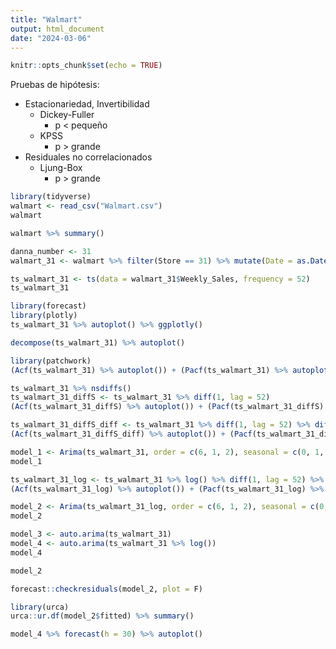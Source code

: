 ```yaml
---
title: "Walmart"
output: html_document
date: "2024-03-06"
---
```


```r
knitr::opts_chunk$set(echo = TRUE)
```

Pruebas de hipótesis:

+ Estacionariedad, Invertibilidad
  - Dickey-Fuller
    - p < pequeño
  - KPSS
    - p > grande
+ Residuales no correlacionados
  - Ljung-Box
    - p > grande

```r
library(tidyverse)
walmart <- read_csv("Walmart.csv")
walmart
```

```r
walmart %>% summary()
```

```r
danna_number <- 31
walmart_31 <- walmart %>% filter(Store == 31) %>% mutate(Date = as.Date(Date,  format = "%d-%m-%Y"))
```

```r
ts_walmart_31 <- ts(data = walmart_31$Weekly_Sales, frequency = 52)
ts_walmart_31
```
```r
library(forecast)
library(plotly)
ts_walmart_31 %>% autoplot() %>% ggplotly()
```

```r
decompose(ts_walmart_31) %>% autoplot()
```

```r
library(patchwork)
(Acf(ts_walmart_31) %>% autoplot()) + (Pacf(ts_walmart_31) %>% autoplot())
```

```r
ts_walmart_31 %>% nsdiffs()
ts_walmart_31_diffS <- ts_walmart_31 %>% diff(1, lag = 52)
(Acf(ts_walmart_31_diffS) %>% autoplot()) + (Pacf(ts_walmart_31_diffS) %>% autoplot())
```

```r
ts_walmart_31_diffS_diff <- ts_walmart_31 %>% diff(1, lag = 52) %>% diff()
(Acf(ts_walmart_31_diffS_diff) %>% autoplot()) + (Pacf(ts_walmart_31_diffS_diff) %>% autoplot())
```
```r
model_1 <- Arima(ts_walmart_31, order = c(6, 1, 2), seasonal = c(0, 1, 0))
model_1
```

```r
ts_walmart_31_log <- ts_walmart_31 %>% log() %>% diff(1, lag = 52) %>% diff()
(Acf(ts_walmart_31_log) %>% autoplot()) + (Pacf(ts_walmart_31_log) %>% autoplot())
```

```r
model_2 <- Arima(ts_walmart_31_log, order = c(6, 1, 2), seasonal = c(0, 1, 0))
model_2
```
```r
model_3 <- auto.arima(ts_walmart_31)
model_4 <- auto.arima(ts_walmart_31 %>% log())
model_4
```
```r
model_2
```
```r
forecast::checkresiduals(model_2, plot = F)
```

```r
library(urca)
urca::ur.df(model_2$fitted) %>% summary()
```

```r
model_4 %>% forecast(h = 30) %>% autoplot()
```

